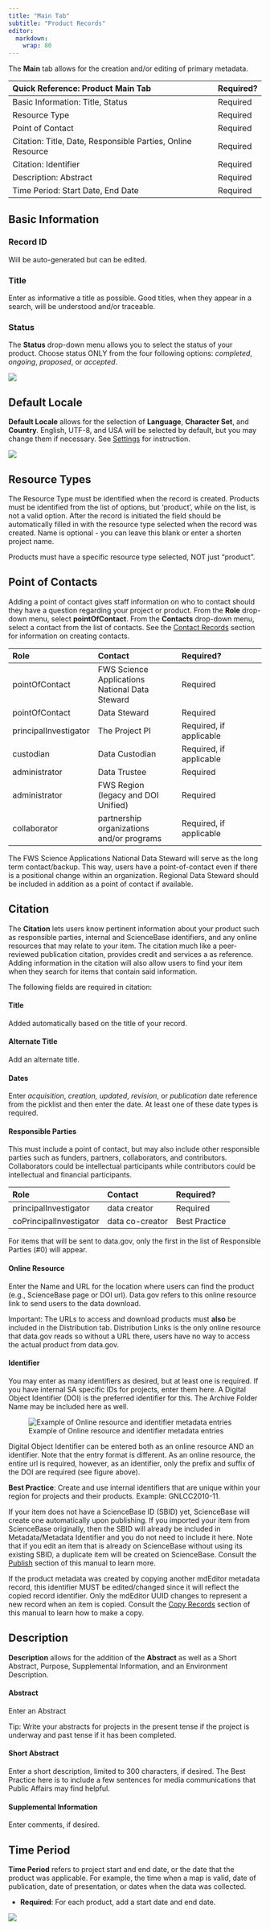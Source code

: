 ```yaml
---
title: "Main Tab"
subtitle: "Product Records"
editor: 
  markdown: 
    wrap: 80
---
```


The **Main** tab allows for the creation and/or editing of primary metadata.

| Quick Reference: Product Main Tab                           | Required? |
|:------------------------------------------------------------|:----------|
| Basic Information: Title, Status                            | Required  |
| Resource Type                                               | Required  |
| Point of Contact                                            | Required  |
| Citation: Title, Date, Responsible Parties, Online Resource | Required  |
| Citation: Identifier                                        | Required  |
| Description: Abstract                                       | Required  |
| Time Period: Start Date, End Date                           | Required  |

## Basic Information

### Record ID

Will be auto-generated but can be edited.

### Title

Enter as informative a title as possible. Good titles, when they appear in a
search, will be understood and/or traceable.

### Status

The **Status** drop-down menu allows you to select the status of your product.
Choose status ONLY from the four following options: *completed*, *ongoing*,
*proposed*, or *accepted*.

![](../../assets/basic_information.png)

## Default Locale

**Default Locale** allows for the selection of **Language**, **Character Set**,
and **Country**. English, UTF-8, and USA will be selected by default, but you
may change them if necessary. See [Settings](../settings.qmd) for instruction.

![](../../assets/default_locale.png)

## Resource Types

The Resource Type must be identified when the record is created. Products must
be identified from the list of options, but 'product', while on the list, is not
a valid option. After the record is initiated the field should be automatically
filled in with the resource type selected when the record was created. Name is
optional - you can leave this blank or enter a shorten project name.

::: {.callout-info} 
Products must have a specific resource type selected, NOT just "product". 
:::

## Point of Contacts

Adding a point of contact gives staff information on who to contact should they
have a question regarding your project or product. From the **Role** drop-down
menu, select **pointOfContact**. From the **Contacts** drop-down menu, select a
contact from the list of contacts. See the 
[Contact Records](../contact_records/contact_records_overview.qmd) 
section for information on creating contacts.

| Role                  | Contact                                        | Required?               |
|:--------------------------|:--------------------------|:--------------------------|
| pointOfContact        | FWS Science Applications National Data Steward | Required                |
| pointOfContact        | Data Steward                                   | Required                |
| principalInvestigator | The Project PI                                 | Required, if applicable |
| custodian             | Data Custodian                                 | Required, if applicable |
| administrator         | Data Trustee                                   | Required                |
| administrator         | FWS Region (legacy and DOI Unified)            | Required                |
| collaborator          | partnership organizations and/or programs      | Required, if applicable |

::: {.callout-info} 
The FWS Science Applications National Data Steward will
serve as the long term contact/backup. This way, users have a point-of-contact
even if there is a positional change within an organization. Regional Data
Steward should be included in addition as a point of contact if available. 
:::

## Citation

The **Citation** lets users know pertinent information about your product such
as responsible parties, internal and ScienceBase identifiers, and any online
resources that may relate to your item. The citation much like a peer-reviewed
publication citation, provides credit and services a as reference. Adding
information in the citation will also allow users to find your item when they
search for items that contain said information.

The following fields are required in citation:

#### Title

Added automatically based on the title of your record.

#### Alternate Title

Add an alternate title.

#### Dates

Enter *acquisition*, *creation, updated*, *revision*, or *publication* date
reference from the picklist and then enter the date. At least one of these date
types is required.

#### Responsible Parties

This must include a point of contact, but may also include other responsible
parties such as funders, partners, collaborators, and
contributors. Collaborators could be intellectual participants while
contributors could be intellectual and financial participants.

| Role                    | Contact         | Required?     |
|:------------------------|:----------------|:--------------|
| principalInvestigator   | data creator    | Required      |
| coPrincipalInvestigator | data co-creator | Best Practice |

::: {.callout-info}
For items that will be sent to data.gov, only the first
in the list of Responsible Parties (#0) will appear. 
:::

#### Online Resource

Enter the Name and URL for the location where users can find the product (e.g.,
ScienceBase page or DOI url). Data.gov refers to this online resource link to
send users to the data download.

::: {.callout-info} 
Important: The URLs to access and download products must
**also** be included in the Distribution tab. Distribution Links is the only
online resource that data.gov reads so without a URL there, users have no way to
access the actual product from data.gov. 
:::

#### Identifier

You may enter as many identifiers as desired, but at least one is required. If
you have internal SA specific IDs for projects, enter them here. A Digital
Object Identifier (DOI) is the preferred identifier for this. The Archive Folder
Name may be included here as well.

![Example of Online resource and identifier metadata entries](../../assets/doi_identifier_metadata.png)

::: {.callout-info} 
Digital Object Identifier can be entered both as an
online resource AND an identifier. Note that the entry format is different. As
an online resource, the entire url is required, however, as an identifier, only
the prefix and suffix of the DOI are required (see figure above).
:::

::: {.callout-info title="Best Practice"} 
**Best Practice**: Create and use internal identifiers
that are unique within your region for projects and their products. Example:
GNLCC2010-11.
:::

::: {.callout-info} 
If your item does not have a ScienceBase ID (SBID) yet,
ScienceBase will create one automatically upon publishing. If you imported your
item from ScienceBase originally, then the SBID will already be included in
Metadata/Metadata Identifier and you do not need to include it here. Note that
if you edit an item that is already on ScienceBase without using its existing
SBID, a duplicate item will be created on ScienceBase. Consult the
[Publish](../publishing/publishing_overview.qmd) section of this manual to 
learn more. 
:::

::: {.callout-info} 
If the product metadata was created by copying another
mdEditor metadata record, this identifier MUST be edited/changed since it will
reflect the copied record identifier. Only the mdEditor UUID changes to
represent a new record when an item is copied. Consult the [Copy
Records](../metadata_file_management/copy_records.qmd) section of this 
manual to learn how to make a copy.
:::

## Description

**Description** allows for the addition of the **Abstract** as well as a Short
Abstract, Purpose, Supplemental Information, and an Environment Description.

#### Abstract

Enter an Abstract

::: {.callout-info} 
 Tip: Write your abstracts for projects in the present
tense if the project is underway and past tense if it has been completed. 
:::

#### Short Abstract

Enter a short description, limited to 300 characters, if desired. The Best
Practice here is to include a few sentences for media communications that Public
Affairs may find helpful.

#### Supplemental Information

Enter comments, if desired.

## Time Period

**Time Period** refers to project start and end date, or the date that the
product was applicable. For example, the time when a map is valid, date of
publication, date of presentation, or dates when the data was collected.

-   **Required**: For each product, add a start date and end date.

![](../../assets/example_time_period.png)
